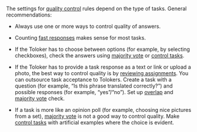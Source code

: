 <Cut title="How do I set quality control in a pool correctly?">

The settings for [quality control](/docs/glossary#quality-control) rules depend on the type of tasks. General recommendations:

- Always use one or more ways to control quality of answers.

- Counting [fast responses](/docs/guide/quick-answers) makes sense for most tasks.

- If the Toloker has to choose between options (for example, by selecting checkboxes), check the answers using [majority vote](/docs/guide/mvote) or [control tasks](/docs/guide/goldenset).

- If the Toloker has to provide a task response as a text or link or upload a photo, the best way to control quality is by [reviewing assignments](/docs/guide/accept). You can outsource task acceptance to Tolokers. Create a task with a question (for example, “Is this phrase translated correctly?”) and possible responses (for example, “yes”/“no”). Set up [overlap](/docs/guide/dynamic-overlap) and [majority vote](/docs/guide/mvote) check.

- If a task is more like an opinion poll (for example, choosing nice pictures from a set), [majority vote](/docs/glossary#majority-vote) is not a good way to control quality. Make [control tasks](/docs/glossary#control-task) with artificial examples where the choice is evident.

</Cut>
